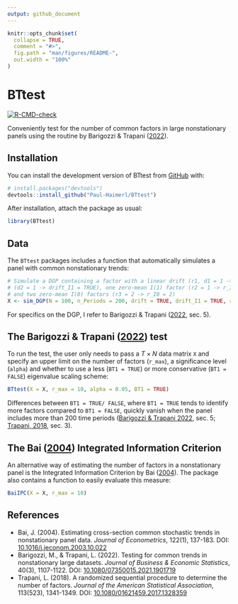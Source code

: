 ```yaml
---
output: github_document
---
```


<!-- README.md is generated from README.Rmd. Please edit that file -->

```r
knitr::opts_chunk$set(
  collapse = TRUE,
  comment = "#>",
  fig.path = "man/figures/README-",
  out.width = "100%"
)
```

# BTtest

<!-- badges: start -->

<!-- [![CRAN\_Version\_Badge](http://www.r-pkg.org/badges/version/BTtest)](https://cran.r-project.org/package=BTtest) -->
<!-- [![CRAN\_Downloads\_Badge](https://cranlogs.r-pkg.org/badges/grand-total/BTtest)](https://cran.r-project.org/package=BTtest) -->
[![R-CMD-check](https://github.com/Paul-Haimerl/BTtest/actions/workflows/R-CMD-check.yaml/badge.svg)](https://github.com/Paul-Haimerl/BTtest/actions/workflows/R-CMD-check.yaml)
<!-- badges: end -->

Conveniently test for the number of common factors in large nonstationary panels using the routine by Barigozzi & Trapani ([2022](https://doi.org/10.1080/07350015.2021.1901719)).

## Installation

You can install the development version of BTtest from [GitHub](https://github.com/) with:

``` r
# install.packages("devtools")
devtools::install_github("Paul-Haimerl/BTtest")
```

After installation, attach the package as usual:

``` r
library(BTtest)
```

## Data

The `BTtest` packages includes a function that automatically simulates a panel with common nonstationary trends:

``` r
# Simulate a DGP containing a factor with a linear drift (r1, d1 = 1 -> drift = TRUE) and I(1) process 
# (d2 = 1 -> drift_I1 = TRUE), one zero-mean I(1) factor (r2 = 1 -> r_I1 = 2; since drift_I1 = TRUE) 
# and two zero-mean I(0) factors (r3 = 2 -> r_I0 = 2)
X <- sim_DGP(N = 100, n_Periods = 200, drift = TRUE, drift_I1 = TRUE, r_I1 = 2, r_I0 = 2)
```

For specifics on the DGP, I refer to Barigozzi & Trapani ([2022](https://doi.org/10.1080/07350015.2021.1901719), sec. 5).

## The Barigozzi & Trapani ([2022](https://doi.org/10.1080/07350015.2021.1901719)) test

To run the test, the user only needs to pass a $T \times N$ data matrix `X` and specify an upper limit on the number of factors (`r_max`), a significance level (`alpha`) and whether to use a less (`BT1 = TRUE`) or more conservative (`BT1 = FALSE`) eigenvalue scaling scheme:

``` r
BTtest(X = X, r_max = 10, alpha = 0.05, BT1 = TRUE)
```

Differences between `BT1 = TRUE/ FALSE`, where `BT1 = TRUE` tends to identify more factors compared to `BT1 = FALSE`, quickly vanish when the panel includes more than 200 time periods ([Barigozzi & Trapani 2022](https://doi.org/10.1080/07350015.2021.1901719), sec. 5; [Trapani, 2018](https://doi.org/10.1080/01621459.2017.1328359), sec. 3).

## The Bai ([2004](https://doi.org/10.1016/j.jeconom.2003.10.022)) Integrated Information Criterion

An alternative way of estimating the number of factors in a nonstationary panel is the Integrated Information Criterion by Bai ([2004](https://doi.org/10.1016/j.jeconom.2003.10.022)). The package also contains a function to easily evaluate this measure:

``` r
BaiIPC(X = X, r_max = 10)
```

## References

-   Bai, J. (2004). Estimating cross-section common stochastic trends in nonstationary panel data. *Journal of Econometrics*, 122(1), 137-183. DOI: [10.1016/j.jeconom.2003.10.022](https://doi.org/10.1016/j.jeconom.2003.10.022)
-   Barigozzi, M., & Trapani, L. (2022). Testing for common trends in nonstationary large datasets. *Journal of Business & Economic Statistics*, 40(3), 1107-1122. DOI: [10.1080/07350015.2021.1901719](https://doi.org/10.1080/07350015.2021.1901719)
-   Trapani, L. (2018). A randomized sequential procedure to determine the number of factors. *Journal of the American Statistical Association*, 113(523), 1341-1349. DOI: [10.1080/01621459.2017.1328359](https://doi.org/10.1080/01621459.2017.1328359)
